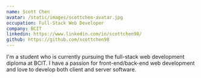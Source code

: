 ```yaml
---
name: Scott Chen
avatar: /static/images/scottchen-avatar.jpg
occupation: Full-Stack Web Developer
company: BCIT
linkedin: https://www.linkedin.com/in/scottchen98/
github: https://github.com/scottchen98
---
```


I'm a student who is currently pursuing the full-stack web development diploma at BCIT. I have a passion for front-end/back-end web development and love to develop both client and server software.
